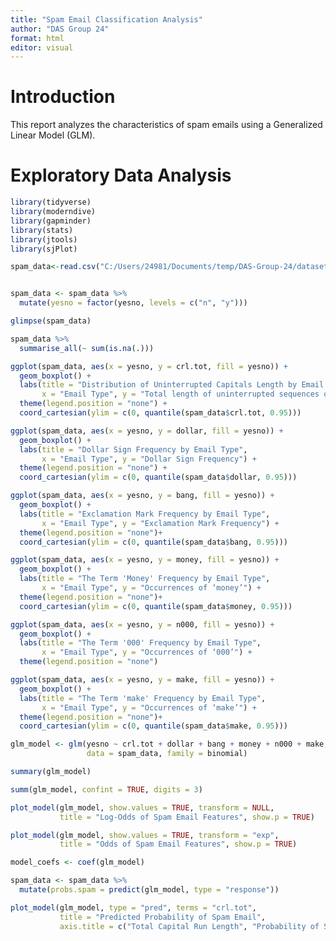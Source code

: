 ```yaml
---
title: "Spam Email Classification Analysis"
author: "DAS Group 24"
format: html
editor: visual
---
```


# Introduction

This report analyzes the characteristics of spam emails using a Generalized Linear Model (GLM).

# Exploratory Data Analysis

```r
library(tidyverse)    
library(moderndive)   
library(gapminder)    
library(stats)        
library(jtools)       
library(sjPlot)       
```

```r
spam_data<-read.csv("C:/Users/24981/Documents/temp/DAS-Group-24/dataset24.csv")


spam_data <- spam_data %>%
  mutate(yesno = factor(yesno, levels = c("n", "y")))

glimpse(spam_data)

spam_data %>%
  summarise_all(~ sum(is.na(.)))

ggplot(spam_data, aes(x = yesno, y = crl.tot, fill = yesno)) +
  geom_boxplot() +
  labs(title = "Distribution of Uninterrupted Capitals Length by Email Type",
       x = "Email Type", y = "Total length of uninterrupted sequences of capitals") +
  theme(legend.position = "none") +
  coord_cartesian(ylim = c(0, quantile(spam_data$crl.tot, 0.95)))

ggplot(spam_data, aes(x = yesno, y = dollar, fill = yesno)) +
  geom_boxplot() +
  labs(title = "Dollar Sign Frequency by Email Type",
       x = "Email Type", y = "Dollar Sign Frequency") +
  theme(legend.position = "none") +
  coord_cartesian(ylim = c(0, quantile(spam_data$dollar, 0.95)))

ggplot(spam_data, aes(x = yesno, y = bang, fill = yesno)) +
  geom_boxplot() +
  labs(title = "Exclamation Mark Frequency by Email Type",
       x = "Email Type", y = "Exclamation Mark Frequency") +
  theme(legend.position = "none")+
  coord_cartesian(ylim = c(0, quantile(spam_data$bang, 0.95)))

ggplot(spam_data, aes(x = yesno, y = money, fill = yesno)) +
  geom_boxplot() +
  labs(title = "The Term 'Money' Frequency by Email Type",
       x = "Email Type", y = "Occurrences of ‘money’") +
  theme(legend.position = "none")+
  coord_cartesian(ylim = c(0, quantile(spam_data$money, 0.95)))

ggplot(spam_data, aes(x = yesno, y = n000, fill = yesno)) +
  geom_boxplot() +
  labs(title = "The Term '000' Frequency by Email Type",
       x = "Email Type", y = "Occurrences of ‘000’") +
  theme(legend.position = "none")

ggplot(spam_data, aes(x = yesno, y = make, fill = yesno)) +
  geom_boxplot() +
  labs(title = "The Term 'make' Frequency by Email Type",
       x = "Email Type", y = "Occurrences of ‘make’") +
  theme(legend.position = "none")+
  coord_cartesian(ylim = c(0, quantile(spam_data$make, 0.95)))

glm_model <- glm(yesno ~ crl.tot + dollar + bang + money + n000 + make, 
                 data = spam_data, family = binomial)

summary(glm_model)

summ(glm_model, confint = TRUE, digits = 3)

plot_model(glm_model, show.values = TRUE, transform = NULL,
           title = "Log-Odds of Spam Email Features", show.p = TRUE)

plot_model(glm_model, show.values = TRUE, transform = "exp",
           title = "Odds of Spam Email Features", show.p = TRUE)

model_coefs <- coef(glm_model)

spam_data <- spam_data %>%
  mutate(probs.spam = predict(glm_model, type = "response"))

plot_model(glm_model, type = "pred", terms = "crl.tot",
           title = "Predicted Probability of Spam Email",
           axis.title = c("Total Capital Run Length", "Probability of Spam Email"))
```
